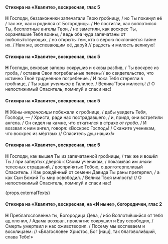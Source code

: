 #### Стихира на «Хвалите», воскресная, глас 5

**Н** Господи, беззаконники запечатали Твою гробницу, / но Ты покинул её / так же, как и родился от Богородицы. / Не постигли, как воплотился Ты, бесплотные ангелы Твои, / не заметили, как воскрес Ты, охранявшие Тебя воины, / ведь оба чуда запечатаны от любопы́тствующих, / но открыты тем, кто с верою поклоняется тайне их. / Нам же, воспевающим её, дару́й // радость и милость великую!

#### Стихира на «Хвалите», воскресная, глас 5

**Н** Господи, вековые запоры сокрушив и оковы разбив, / Ты воскрес из гроба, / оставив Свои погребальные пелены́ / во свидетельство, что истинно Твоё тридневное погребение. / И пока Тебя стерегли в гробнице, / Ты ждал *учеников* в Галилее. / Велика́ Твоя милость! // О непостижимый Спаситель, помилуй и спаси нас!

#### Стихира на «Хвалите», воскресная, глас 5

**Н** Жёны-*мироносицы* побежали к гробнице, / дабы увидеть Тебя, Господи, — / Христа, ради нас пострадавшего, / и, придя, они встретили ангела. / Он сидел на камне, что откатился в страхе *от гроба*. / И воззвал к ним ангел, говоря: «Воскрес Господь! / Скажите ученикам, что воскрес из мёртвых // Спаситель душ наших!»

#### Стихира на «Хвалите», воскресная, глас 5

**Н** Господи, как вышел Ты из запечатанной гробницы, / так же и вошёл Ты / при за́пертых дверя́х к Своим ученикам, / показывая им *знаки* телесных страданий, / воспри́нятых Тобою, о долготерпеливый Спаситель. / Как рождённый от семени Давида Ты раны претерпел, / а как Сын Божий Ты мир освободил. / Велика́ Твоя милость! // О непостижимый Спаситель, помилуй и спаси нас!

{props.externalTexts}

#### Стихира на «Хвалите», воскресная, на «И ныне», богородичен, глас 2

**Н** Преблагослове́нна ты, Богородица Дева, / ибо Воплоти́вшийся от тебя ад пленил, / Адама воззвал, проклятие сокрушил и Еву освободил, / Смерть умертвил и нас оживотворил. / Посему мы воспеваем и восклицаем: // «Благословен Христос, Бог <R>[</R>наш<R>]</R>, так благоволи́вший, слава Тебе!»
